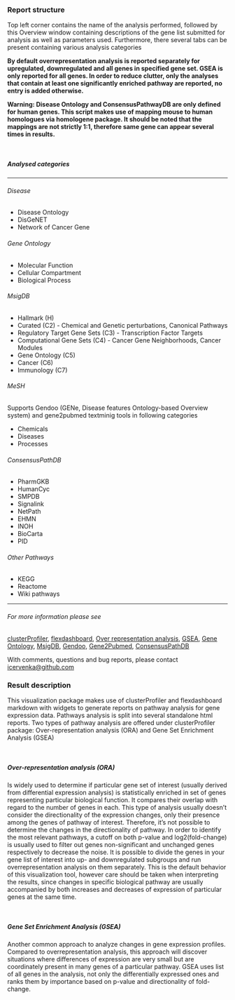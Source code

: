 ### Report structure

Top left corner contains the name of the analysis performed, followed by this Overview window containing descriptions of the gene list submitted for analysis as well as parameters used.
Furthermore, there several tabs can be present containing various analysis categories

**By default overrepresentation analysis is reported separately for upregulated, downregulated and all genes in specified gene set. GSEA is only reported for all genes.
In order to reduce clutter, only the analyses that contain at least one significantly enriched pathway are reported, no entry is added otherwise.**

**Warning: Disease Ontology and ConsensusPathwayDB are only defined for human genes. This script makes use of mapping mouse to human homologues via homologene package. 
It should be noted that the mappings are not strictly 1:1, therefore same gene can appear several times in results.**

<br>

##### Analysed categories

***

###### Disease
- Disease Ontology
- DisGeNET
- Network of Cancer Gene

###### Gene Ontology
- Molecular Function
- Cellular Compartment
- Biological Process

###### MsigDB
- Hallmark (H)
- Curated (C2) - Chemical and Genetic perturbations, Canonical Pathways
- Regulatory Target Gene Sets (C3) - Transcription Factor Targets
- Computational Gene Sets (C4) - Cancer Gene Neighborhoods, Cancer Modules
- Gene Ontology (C5)
- Cancer (C6)
- Immunology (C7)

###### MeSH 
Supports Gendoo (GENe, Disease features Ontology-based Overview system) and gene2pubmed textminig tools in following categories

- Chemicals
- Diseases
- Processes

###### ConsensusPathDB
- PharmGKB     
- HumanCyc     
- SMPDB        
- Signalink    
- NetPath      
- EHMN         
- INOH         
- BioCarta     
- PID      

###### Other Pathways
- KEGG
- Reactome
- Wiki pathways

***

###### For more information please see

[clusterProfiler](https://yulab-smu.github.io/clusterProfiler-book/index.html), 
[flexdashboard](https://rmarkdown.rstudio.com/flexdashboard/), 
[Over representation analysis](https://rmarkdown.rstudio.com/flexdashboard/), 
[GSEA](https://www.gsea-msigdb.org/gsea/index.jsp), 
[Gene Ontology](http://geneontology.org/), 
[MsigDB](https://www.gsea-msigdb.org/gsea/msigdb/index.jsp), 
[Gendoo](https://gendoo.dbcls.jp/), 
[Gene2Pubmed](https://pubmed.ncbi.nlm.nih.gov/17148475/),
[ConsensusPathDB](http://cpdb.molgen.mpg.de/)


With comments, questions and bug reports, please contact [icervenka@github.com](mailto:icervenka@github.com)

### Result description

This visualization package makes use of clusterProfiler and flexdashboard markdown with widgets to generate reports on pathway analysis for gene expression data. Pathways analysis is split into several standalone html reports.
Two types of pathway analysis are offered under clusterProfiler package: Over-representation analysis (ORA) and Gene Set Enrichment Analysis (GSEA)

<br>

##### Over-representation analysis (ORA)
Is widely used to determine if particular gene set of interest (usually derived from differential expression analysis) is statistically enriched in set of genes representing particular biological function. It compares their overlap with regard to the number of genes in each. This type of analysis usually doesn’t consider the directionality of the expression changes, only their presence among the genes of pathway of interest. Therefore, it’s not possible to determine the changes in the directionality of pathway. In order to identify the most relevant pathways, a cutoff on both p-value and log2(fold-change) is usually used to filter out genes non-significant and unchanged genes respectively to decrease the noise.
It is possible to divide the genes in your gene list of interest into up- and downregulated subgroups and run overrepresentation analysis on them separately. This is the default behavior of this visualization tool, however care should be taken when interpreting the results, since changes in specific biological pathway are usually accompanied by both increases and decreases of expression of particular genes at the same time.

<br>

##### Gene Set Enrichment Analysis (GSEA)
Another common approach to analyze changes in gene expression profiles. Compared to overrepresentation analysis, this approach will discover situations where differences of expression are very small but are coordinately present in many genes of a particular pathway. GSEA uses list of all genes in the analysis, not only the differentially expressed ones and ranks them by importance based on p-value and directionality of fold-change. 

